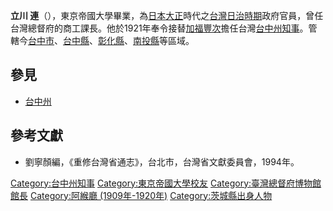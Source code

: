 '''立川 連'''（{{bd|1877年|12月18日|?}}），東京帝國大學畢業，為[[日本|日本]][[大正|大正]]時代之[[台灣日治時期|台灣日治時期]]政府官員，曾任台灣總督府的商工課長。他於1921年奉令接替[[加福豐次|加福豐次]]擔任台灣[[台中州|台中州]][[知事|知事]]。管轄今[[台中市|台中市]]、[[台中縣|台中縣]]、[[彰化縣|彰化縣]]、[[南投縣|南投縣]]等區域。

==參見==
*[[台中州|台中州]]

==參考文獻==
*劉寧顏編，《重修台灣省通志》，台北市，台灣省文獻委員會，1994年。

{{start box}}
{{s-off}}
{{s-before|[[加福豐次|加福豐次]]}}
{{s-title|[[台中州|台中州]][[知事|知事]]|1921年上任}}
{{s-after|[[常吉德壽|常吉德壽]]}}
{{end box}}

[[Category:台中州知事|Category:台中州知事]]
[[Category:東京帝國大學校友|Category:東京帝國大學校友]]
[[Category:臺灣總督府博物館館長|Category:臺灣總督府博物館館長]]
[[Category:阿緱廳_(1909年-1920年)|Category:阿緱廳 (1909年-1920年)]]
[[Category:茨城縣出身人物|Category:茨城縣出身人物]]